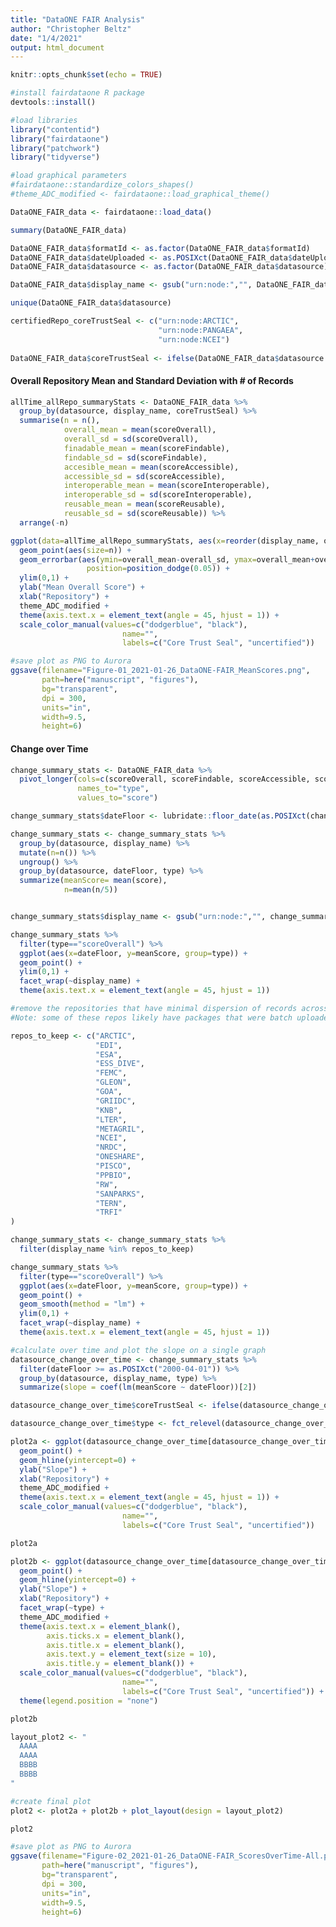 ```yaml
---
title: "DataONE FAIR Analysis"
author: "Christopher Beltz"
date: "1/4/2021"
output: html_document
---
```


```r
knitr::opts_chunk$set(echo = TRUE)
```


```r
#install fairdataone R package
devtools::install()
```


```r
#load libraries
library("contentid")
library("fairdataone")
library("patchwork")
library("tidyverse")
```


```r
#load graphical parameters
#fairdataone::standardize_colors_shapes()
#theme_ADC_modified <- fairdataone::load_graphical_theme()
```



```r
DataONE_FAIR_data <- fairdataone::load_data()
```



```r
summary(DataONE_FAIR_data)

DataONE_FAIR_data$formatId <- as.factor(DataONE_FAIR_data$formatId)
DataONE_FAIR_data$dateUploaded <- as.POSIXct(DataONE_FAIR_data$dateUploaded, tz="America/Los_Angeles")
DataONE_FAIR_data$datasource <- as.factor(DataONE_FAIR_data$datasource)

DataONE_FAIR_data$display_name <- gsub("urn:node:","", DataONE_FAIR_data$datasource)
```


```r
unique(DataONE_FAIR_data$datasource)

certifiedRepo_coreTrustSeal <- c("urn:node:ARCTIC",
                                 "urn:node:PANGAEA",
                                 "urn:node:NCEI")
  
DataONE_FAIR_data$coreTrustSeal <- ifelse(DataONE_FAIR_data$datasource %in% certifiedRepo_coreTrustSeal, "certified", "no")
```

##########################################################################
#### Overall Repository Mean and Standard Deviation with # of Records ####
##########################################################################

```r
allTime_allRepo_summaryStats <- DataONE_FAIR_data %>% 
  group_by(datasource, display_name, coreTrustSeal) %>% 
  summarise(n = n(),
            overall_mean = mean(scoreOverall),
            overall_sd = sd(scoreOverall),
            finadable_mean = mean(scoreFindable),
            findable_sd = sd(scoreFindable),
            accesible_mean = mean(scoreAccessible),
            accessible_sd = sd(scoreAccessible),
            interoperable_mean = mean(scoreInteroperable),
            interoperable_sd = sd(scoreInteroperable),
            reusable_mean = mean(scoreReusable),
            reusable_sd = sd(scoreReusable)) %>% 
  arrange(-n)
```


```r
ggplot(data=allTime_allRepo_summaryStats, aes(x=reorder(display_name, overall_mean), y=overall_mean, color=coreTrustSeal)) +
  geom_point(aes(size=n)) +
  geom_errorbar(aes(ymin=overall_mean-overall_sd, ymax=overall_mean+overall_sd), width=.2,
                 position=position_dodge(0.05)) +
  ylim(0,1) +
  ylab("Mean Overall Score") +
  xlab("Repository") +
  theme_ADC_modified +
  theme(axis.text.x = element_text(angle = 45, hjust = 1)) +
  scale_color_manual(values=c("dodgerblue", "black"),
                         name="",
                         labels=c("Core Trust Seal", "uncertified"))
```


```r
#save plot as PNG to Aurora
ggsave(filename="Figure-01_2021-01-26_DataONE-FAIR_MeanScores.png",
       path=here("manuscript", "figures"),
       bg="transparent",
       dpi = 300,
       units="in",
       width=9.5,
       height=6)
```



##########################################################################
#### Change over Time ####
##########################################################################

```r
change_summary_stats <- DataONE_FAIR_data %>% 
  pivot_longer(cols=c(scoreOverall, scoreFindable, scoreAccessible, scoreInteroperable, scoreReusable),
               names_to="type",
               values_to="score")

change_summary_stats$dateFloor <- lubridate::floor_date(as.POSIXct(change_summary_stats$dateUploaded), unit = "month")

change_summary_stats <- change_summary_stats %>% 
  group_by(datasource, display_name) %>% 
  mutate(n=n()) %>% 
  ungroup() %>% 
  group_by(datasource, dateFloor, type) %>% 
  summarize(meanScore= mean(score),
            n=mean(n/5))


change_summary_stats$display_name <- gsub("urn:node:","", change_summary_stats$datasource)
```


```r
change_summary_stats %>% 
  filter(type=="scoreOverall") %>% 
  ggplot(aes(x=dateFloor, y=meanScore, group=type)) +
  geom_point() +
  ylim(0,1) +
  facet_wrap(~display_name) +
  theme(axis.text.x = element_text(angle = 45, hjust = 1))
```


```r
#remove the repositories that have minimal dispersion of records across time.
#Note: some of these repos likely have packages that were batch uploaded with similar dateUploaded on the system metadata; actual upload date of the package to the individual repo may be very different.

repos_to_keep <- c("ARCTIC",
                   "EDI",
                   "ESA",
                   "ESS_DIVE",
                   "FEMC",
                   "GLEON",
                   "GOA",
                   "GRIIDC",
                   "KNB",
                   "LTER",
                   "METAGRIL",
                   "NCEI",
                   "NRDC",
                   "ONESHARE",
                   "PISCO",
                   "PPBIO",
                   "RW",
                   "SANPARKS",
                   "TERN",
                   "TRFI"
)

change_summary_stats <- change_summary_stats %>% 
  filter(display_name %in% repos_to_keep)
```


```r
change_summary_stats %>% 
  filter(type=="scoreOverall") %>% 
  ggplot(aes(x=dateFloor, y=meanScore, group=type)) +
  geom_point() +
  geom_smooth(method = "lm") +
  ylim(0,1) +
  facet_wrap(~display_name) +
  theme(axis.text.x = element_text(angle = 45, hjust = 1))
```


```r
#calculate over time and plot the slope on a single graph
datasource_change_over_time <- change_summary_stats %>% 
  filter(dateFloor >= as.POSIXct("2000-04-01")) %>% 
  group_by(datasource, display_name, type) %>% 
  summarize(slope = coef(lm(meanScore ~ dateFloor))[2])

datasource_change_over_time$coreTrustSeal <- ifelse(datasource_change_over_time$datasource %in% certifiedRepo_coreTrustSeal, "certified", "no")

datasource_change_over_time$type <- fct_relevel(datasource_change_over_time$type, "scoreFindable", "scoreAccessible", "scoreInteroperable", "scoreReusable")
```


```r
plot2a <- ggplot(datasource_change_over_time[datasource_change_over_time$type=="scoreOverall",], aes(x=reorder(display_name, slope), y=slope, color=coreTrustSeal)) +
  geom_point() +
  geom_hline(yintercept=0) +
  ylab("Slope") +
  xlab("Repository") +
  theme_ADC_modified +
  theme(axis.text.x = element_text(angle = 45, hjust = 1)) +
  scale_color_manual(values=c("dodgerblue", "black"),
                         name="",
                         labels=c("Core Trust Seal", "uncertified"))

plot2a
```


```r
plot2b <- ggplot(datasource_change_over_time[datasource_change_over_time$type!="scoreOverall",], aes(x=reorder(display_name, slope), y=slope, color=coreTrustSeal)) +
  geom_point() +
  geom_hline(yintercept=0) +
  ylab("Slope") +
  xlab("Repository") +
  facet_wrap(~type) +
  theme_ADC_modified +
  theme(axis.text.x = element_blank(),
        axis.ticks.x = element_blank(),
        axis.title.x = element_blank(),
        axis.text.y = element_text(size = 10),
        axis.title.y = element_blank()) +
  scale_color_manual(values=c("dodgerblue", "black"),
                         name="",
                         labels=c("Core Trust Seal", "uncertified")) +
  theme(legend.position = "none")

plot2b
```


```r
layout_plot2 <- "
  AAAA
  AAAA
  BBBB
  BBBB
"
```


```r
#create final plot
plot2 <- plot2a + plot2b + plot_layout(design = layout_plot2)

plot2
```


```r
#save plot as PNG to Aurora
ggsave(filename="Figure-02_2021-01-26_DataONE-FAIR_ScoresOverTime-All.png",
       path=here("manuscript", "figures"),
       bg="transparent",
       dpi = 300,
       units="in",
       width=9.5,
       height=6)
```

